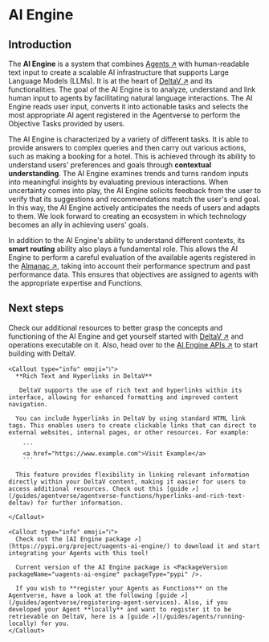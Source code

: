 
# AI Engine

## Introduction

The **AI Engine** is a system that combines [Agents ↗️](/concepts/agents/agents) with human-readable text input to create a scalable AI infrastructure that supports Large Language Models (LLMs). It is at the heart of [DeltaV ↗️](/concepts/ai-engine/deltav) and its functionalities. The goal of the AI Engine is to analyze, understand and link human input to agents by facilitating natural language interactions. The AI Engine reads user input, converts it into actionable tasks and selects the most appropriate AI agent registered in the Agentverse to perform the Objective Tasks provided by users.

<ImageByTheme
  darkSrc={DarkSystemDiagramAiEngine}
  lightSrc={SystemDiagramAiEngine}
  alt="system-diagram-ai-engine"
/>

The AI Engine is characterized by a variety of different tasks. It is able to provide answers to complex queries and then carry out various actions, such as making a booking for a hotel. This is achieved through its ability to understand users' preferences and goals through **contextual understanding**. The AI Engine examines trends and turns random inputs into meaningful insights by evaluating previous interactions. When uncertainty comes into play, the AI Engine solicits feedback from the user to verify that its suggestions and recommendations match the user's end goal. In this way, the AI Engine actively anticipates the needs of users and adapts to them. We look forward to creating an ecosystem in which technology becomes an ally in achieving users' goals.

In addition to the AI Engine's ability to understand different contexts, its **smart routing** ability also plays a fundamental role. This allows the AI Engine to perform a careful evaluation of the available agents registered in the [Almanac ↗️](/concepts/agent-services/agentverse-intro), taking into account their performance spectrum and past performance data. This ensures that objectives are assigned to agents with the appropriate expertise and Functions.

## Next steps

Check our additional resources to better grasp the concepts and functioning of the AI Engine and get yourself started with [DeltaV ↗️](https://deltav.agentverse.ai/) and operations executable on it. Also, head over to the [AI Engine APIs ↗️](/apis#ai-engine-apis) to start building with DeltaV.

    <Callout type="info" emoji="ℹ️">
      **Rich Text and Hyperlinks in DeltaV**

       DeltaV supports the use of rich text and hyperlinks within its interface, allowing for enhanced formatting and improved content navigation.

      You can include hyperlinks in DeltaV by using standard HTML link tags. This enables users to create clickable links that can direct to external websites, internal pages, or other resources. For example:

        ```
        <a href="https://www.example.com">Visit Example</a>
        ```

      This feature provides flexibility in linking relevant information directly within your DeltaV content, making it easier for users to access additional resources. Check out this [guide ↗️](/guides/agentverse/agentverse-functions/hyperlinks-and-rich-text-deltav) for further information.

    </Callout>

    <Callout type="info" emoji="ℹ️">
      Check out the [AI Engine package ↗️](https://pypi.org/project/uagents-ai-engine/) to download it and start integrating your Agents with this tool!

      Current version of the AI Engine package is <PackageVersion packageName="uagents-ai-engine" packageType="pypi" />.

      If you wish to **register your Agents as Functions** on the Agentverse, have a look at the following [guide ↗️](/guides/agentverse/registering-agent-services). Also, if you developed your Agent **locally** and want to register it to be retrievable on DeltaV, here is a [guide ↗️](/guides/agents/running-locally) for you.
    </Callout>

